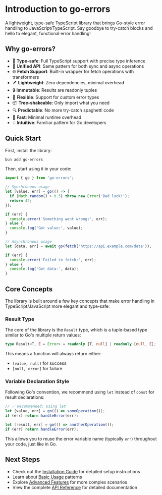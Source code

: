 # Introduction to go-errors

A lightweight, type-safe TypeScript library that brings Go-style error handling to JavaScript/TypeScript. Say goodbye to try-catch blocks and hello to elegant, functional error handling!

## Why go-errors?

- 🎯 **Type-safe**: Full TypeScript support with precise type inference
- 🔄 **Unified API**: Same pattern for both sync and async operations
- 🌐 **Fetch Support**: Built-in wrapper for fetch operations with transformers
- 🪶 **Lightweight**: Zero dependencies, minimal overhead
- 🔒 **Immutable**: Results are readonly tuples
- 🎨 **Flexible**: Support for custom error types
- 📦 **Tree-shakeable**: Only import what you need
- 🔍 **Predictable**: No more try-catch spaghetti code
- 🚀 **Fast**: Minimal runtime overhead
- 💡 **Intuitive**: Familiar pattern for Go developers

## Quick Start

First, install the library:

```bash
bun add go-errors
```

Then, start using it in your code:

```typescript
import { go } from 'go-errors';

// Synchronous usage
let [value, err] = go(() => {
  if (Math.random() > 0.5) throw new Error('Bad luck!');
  return 42;
});

if (err) {
  console.error('Something went wrong:', err);
} else {
  console.log('Got value:', value);
}

// Asynchronous usage
let [data, err] = await go(fetch('https://api.example.com/data'));

if (err) {
  console.error('Failed to fetch:', err);
} else {
  console.log('Got data:', data);
}
```

## Core Concepts

The library is built around a few key concepts that make error handling in TypeScript/JavaScript more elegant and type-safe:

### Result Type

The core of the library is the `Result` type, which is a tuple-based type similar to Go's multiple return values:

```typescript
type Result<T, E = Error> = readonly [T, null] | readonly [null, E];
```

This means a function will always return either:
- `[value, null]` for success
- `[null, error]` for failure

### Variable Declaration Style

Following Go's convention, we recommend using `let` instead of `const` for result declarations:

```typescript
// ✅ Recommended: Using let
let [value, err] = go(() => someOperation());
if (err) return handleError(err);

let [result, err] = go(() => anotherOperation());
if (err) return handleError(err);
```

This allows you to reuse the error variable name (typically `err`) throughout your code, just like in Go.

## Next Steps

- Check out the [Installation Guide](/docs/getting-started/installation) for detailed setup instructions
- Learn about [Basic Usage](/docs/guides/basic-usage) patterns
- Explore [Advanced Features](/docs/guides/advanced-features) for more complex scenarios
- View the complete [API Reference](/docs/api-reference/go) for detailed documentation 